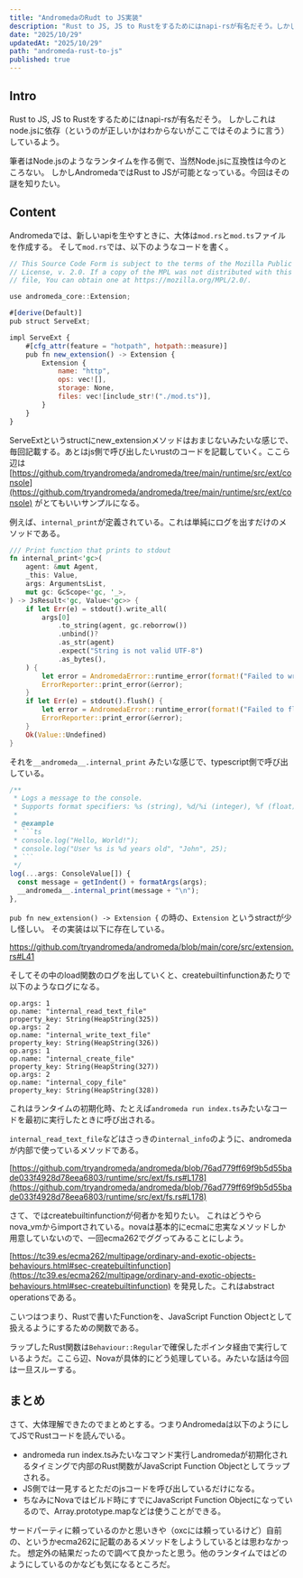 ```yaml
---
title: "AndromedaのRudt to JS実装"
description: "Rust to JS, JS to Rustをするためにはnapi-rsが有名だそう。しかしこれはnode.jsに依存（というのが正しいかはわからないがここではそのように言う）しているよう。筆者はNode.jsのようなランタイムを作る側で、当然Node.jsに互換性は今のところない。しかしAndromedaではRust to JSが可能となっている。今回はその謎を知りたい。"
date: "2025/10/29"
updatedAt: "2025/10/29"
path: "andromeda-rust-to-js"
published: true
---
```


## Intro

Rust to JS, JS to Rustをするためにはnapi-rsが有名だそう。
しかしこれはnode.jsに依存（というのが正しいかはわからないがここではそのように言う）しているよう。

筆者はNode.jsのようなランタイムを作る側で、当然Node.jsに互換性は今のところない。
しかしAndromedaではRust to JSが可能となっている。今回はその謎を知りたい。

## Content

Andromedaでは、新しいapiを生やすときに、大体は`mod.rs`と`mod.ts`ファイルを作成する。
そして`mod.rs`では、以下のようなコードを書く。

```jsx
// This Source Code Form is subject to the terms of the Mozilla Public
// License, v. 2.0. If a copy of the MPL was not distributed with this
// file, You can obtain one at https://mozilla.org/MPL/2.0/.

use andromeda_core::Extension;

#[derive(Default)]
pub struct ServeExt;

impl ServeExt {
    #[cfg_attr(feature = "hotpath", hotpath::measure)]
    pub fn new_extension() -> Extension {
        Extension {
            name: "http",
            ops: vec![],
            storage: None,
            files: vec![include_str!("./mod.ts")],
        }
    }
}
```

ServeExtというstructにnew_extensionメソッドはおまじないみたいな感じで、毎回記載する。あとはjs側で呼び出したいrustのコードを記載していく。ここら辺は [https://github.com/tryandromeda/andromeda/tree/main/runtime/src/ext/console](https://github.com/tryandromeda/andromeda/tree/main/runtime/src/ext/console) がとてもいいサンプルになる。

例えば、`internal_print`が定義されている。これは単純にログを出すだけのメソッドである。

```rs
/// Print function that prints to stdout
fn internal_print<'gc>(
    agent: &mut Agent,
    _this: Value,
    args: ArgumentsList,
    mut gc: GcScope<'gc, '_>,
) -> JsResult<'gc, Value<'gc>> {
    if let Err(e) = stdout().write_all(
        args[0]
            .to_string(agent, gc.reborrow())
            .unbind()?
            .as_str(agent)
            .expect("String is not valid UTF-8")
            .as_bytes(),
    ) {
        let error = AndromedaError::runtime_error(format!("Failed to write to stdout: {e}"));
        ErrorReporter::print_error(&error);
    }
    if let Err(e) = stdout().flush() {
        let error = AndromedaError::runtime_error(format!("Failed to flush stdout: {e}"));
        ErrorReporter::print_error(&error);
    }
    Ok(Value::Undefined)
}
```

それを`__andromeda__.internal_print` みたいな感じで、typescript側で呼び出している。

```ts
/**
 * Logs a message to the console.
 * Supports format specifiers: %s (string), %d/%i (integer), %f (float), %% (literal %)
 *
 * @example
 * ```ts
 * console.log("Hello, World!");
 * console.log("User %s is %d years old", "John", 25);
 * ```
 */
log(...args: ConsoleValue[]) {
  const message = getIndent() + formatArgs(args);
  __andromeda__.internal_print(message + "\n");
},
```

`pub fn new_extension() -> Extension {` の時の、`Extension` というstractが少し怪しい。
その実装は以下に存在している。

https://github.com/tryandromeda/andromeda/blob/main/core/src/extension.rs#L41

そしてその中のload関数のログを出していくと、createbuiltinfunctionあたりで以下のようなログになる。

```
op.args: 1
op.name: "internal_read_text_file"
property_key: String(HeapString(325))
op.args: 2
op.name: "internal_write_text_file"
property_key: String(HeapString(326))
op.args: 1
op.name: "internal_create_file"
property_key: String(HeapString(327))
op.args: 2
op.name: "internal_copy_file"
property_key: String(HeapString(328))
```

これはランタイムの初期化時、たとえば`andromeda run index.ts`みたいなコードを最初に実行したときに呼び出される。

`internal_read_text_file`などはさっきの`internal_info`のように、andromedaが内部で使っているメソッドである。

[https://github.com/tryandromeda/andromeda/blob/76ad779ff69f9b5d55bade033f4928d78eea6803/runtime/src/ext/fs.rs#L178](https://github.com/tryandromeda/andromeda/blob/76ad779ff69f9b5d55bade033f4928d78eea6803/runtime/src/ext/fs.rs#L178)

さて、ではcreatebuiltinfunctionが何者かを知りたい。
これはどうやらnova_vmからimportされている。novaは基本的にecmaに忠実なメソッドしか用意していないので、一回ecma262でググってみることにしよう。

[https://tc39.es/ecma262/multipage/ordinary-and-exotic-objects-behaviours.html#sec-createbuiltinfunction](https://tc39.es/ecma262/multipage/ordinary-and-exotic-objects-behaviours.html#sec-createbuiltinfunction) を発見した。これはabstract operationsである。

こいつはつまり、Rustで書いたFunctionを、JavaScript Function Objectとして扱えるようにするための関数である。

ラップしたRust関数は`Behaviour::Regular`で確保したポインタ経由で実行しているようだ。ここら辺、Novaが具体的にどう処理している。みたいな話は今回は一旦スルーする。

## まとめ

さて、大体理解できたのでまとめとする。つまりAndromedaは以下のようにしてJSでRustコードを読んでいる。

- andromeda run index.tsみたいなコマンド実行しandromedaが初期化されるタイミングで内部のRust関数がJavaScript Function Objectとしてラップされる。
- JS側では一見するとただのjsコードを呼び出しているだけになる。
- ちなみにNovaではビルド時にすでにJavaScript Function Objectになっているので、Array.prototype.mapなどは使うことができる。

サードパーティに頼っているのかと思いきや（oxcには頼っているけど）自前の、というかecma262に記載のあるメソッドをしようしているとは思わなかった。
想定外の結果だったので調べて良かったと思う。他のランタイムではどのようにしているのかなども気になるところだ。
